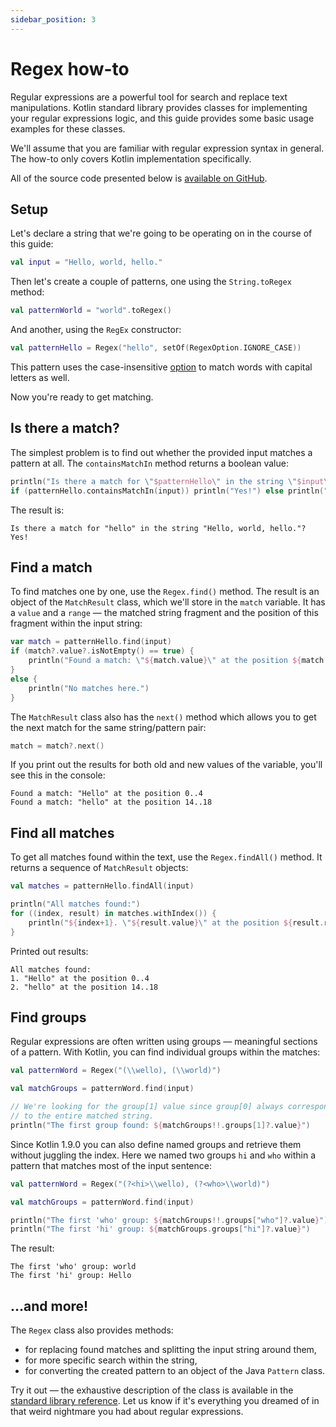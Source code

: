 ```yaml
---
sidebar_position: 3
---
```


# Regex how-to

Regular expressions are a powerful tool for search and replace text manipulations. Kotlin standard library provides classes for implementing your regular expressions logic, and this guide provides some basic usage examples for these classes.

We'll assume that you are familiar with regular expression syntax in general. The how-to only covers Kotlin implementation specifically.

All of the source code presented below is [available on GitHub](https://github.com/zamulla/jet-test/blob/main/code-examples/regex.kt).


## Setup

Let's declare a string that we're going to be operating on in the course of this guide:

```kotlin
val input = "Hello, world, hello."
```

Then let's create a couple of patterns, one using the `String.toRegex` method:

```kotlin
val patternWorld = "world".toRegex()
```

And another, using the `RegEx` constructor:

```kotlin
val patternHello = Regex("hello", setOf(RegexOption.IGNORE_CASE))
```
This pattern uses the case-insensitive [option](https://kotlinlang.org/api/latest/jvm/stdlib/kotlin.text/-regex-option/) to match words with capital letters as well.

Now you're ready to get matching.

## Is there a match?

The simplest problem is to find out whether the provided input matches a pattern at all. The `containsMatchIn` method returns a boolean value:

```kotlin
println("Is there a match for \"$patternHello\" in the string \"$input\"?")
if (patternHello.containsMatchIn(input)) println("Yes!") else println("Nope.")
```

The result is:

```text
Is there a match for "hello" in the string "Hello, world, hello."?
Yes!
```

## Find a match

To find matches one by one, use the `Regex.find()` method. The result is an object of the `MatchResult` class, which we'll store in the `match` variable. It has a `value` and a `range` — the matched string fragment and the position of this fragment within the input string:

```kotlin
var match = patternHello.find(input)
if (match?.value?.isNotEmpty() == true) {
    println("Found a match: \"${match.value}\" at the position ${match.range}")
}
else {
    println("No matches here.")
}
```

The `MatchResult` class also has the `next()` method which allows you to get the next match for the same string/pattern pair:

```kotlin
match = match?.next()
```

If you print out the results for both old and new values of the variable, you'll see this in the console:

```text
Found a match: "Hello" at the position 0..4
Found a match: "hello" at the position 14..18
```

## Find all matches

To get all matches found within the text, use the `Regex.findAll()` method. It returns a sequence of `MatchResult` objects:

```kotlin
val matches = patternHello.findAll(input)

println("All matches found:")
for ((index, result) in matches.withIndex()) {
    println("${index+1}. \"${result.value}\" at the position ${result.range}")
}
```

Printed out results:

```text
All matches found:
1. "Hello" at the position 0..4
2. "hello" at the position 14..18
```

## Find groups

Regular expressions are often written using groups — meaningful sections of a pattern. With Kotlin, you can find individual groups within the matches:

```kotlin
val patternWord = Regex("(\\wello), (\\world)")

val matchGroups = patternWord.find(input)

// We're looking for the group[1] value since group[0] always corresponds
// to the entire matched string.
println("The first group found: ${matchGroups!!.groups[1]?.value}")
```

Since Kotlin 1.9.0 you can also define named groups and retrieve them without juggling the index. Here we named two groups `hi` and `who` within a pattern that matches most of the input sentence:

```kotlin
val patternWord = Regex("(?<hi>\\wello), (?<who>\\world)")

val matchGroups = patternWord.find(input)

println("The first 'who' group: ${matchGroups!!.groups["who"]?.value}")
println("The first 'hi' group: ${matchGroups.groups["hi"]?.value}")
```

The result:

```
The first 'who' group: world
The first 'hi' group: Hello
```

## ...and more!

The `Regex` class also provides methods:

* for replacing found matches and splitting the input string around them,
* for more specific search within the string,
* for converting the created pattern to an object of the Java `Pattern` class.

Try it out — the exhaustive description of the class is available in the [standard library reference](https://kotlinlang.org/api/latest/jvm/stdlib/kotlin.text/-regex/). Let us know if it's everything you dreamed of in that weird nightmare you had about regular expressions.